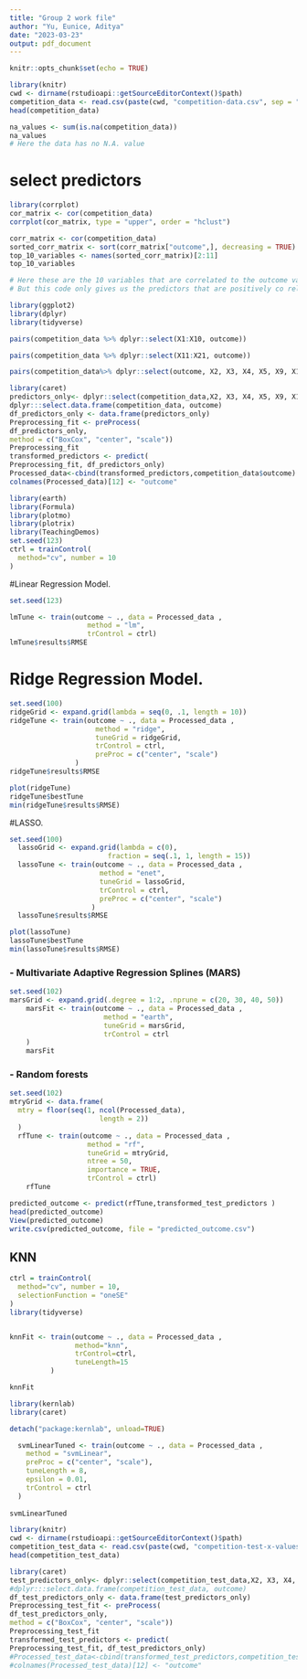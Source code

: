 ---
title: "Group 2 work file"
author: "Yu, Eunice, Aditya"
date: "2023-03-23"
output: pdf_document
---

```{r setup, include=FALSE}
knitr::opts_chunk$set(echo = TRUE)
```

```{r import data, echo=FALSE, warning=FALSE}
library(knitr)
cwd <- dirname(rstudioapi::getSourceEditorContext()$path)
competition_data <- read.csv(paste(cwd, "competition-data.csv", sep = "/"))
head(competition_data)
```

```{r na value}
na_values <- sum(is.na(competition_data))
na_values
# Here the data has no N.A. value
```
# select predictors
```{r}
library(corrplot)
cor_matrix <- cor(competition_data)
corrplot(cor_matrix, type = "upper", order = "hclust")
```
```{r cor plot}
corr_matrix <- cor(competition_data)
sorted_corr_matrix <- sort(corr_matrix["outcome",], decreasing = TRUE)
top_10_variables <- names(sorted_corr_matrix)[2:11]
top_10_variables

# Here these are the 10 variables that are correlated to the outcome variable
# But this code only gives us the predictors that are positively co related, thus we decided not to go ahead with these predictors.
```
```{r library}
library(ggplot2)
library(dplyr)
library(tidyverse)

pairs(competition_data %>% dplyr::select(X1:X10, outcome))

pairs(competition_data %>% dplyr::select(X11:X21, outcome))

pairs(competition_data%>% dplyr::select(outcome, X2, X3, X4, X5, X9, X11, X15, X18, X19, X20, X21))
```

```{r,echo=FALSE,warning=FALSE,message=FALSE}
library(caret)
predictors_only<- dplyr::select(competition_data,X2, X3, X4, X5, X9, X11, X15, X18, X19, X20, X21)
dplyr:::select.data.frame(competition_data, outcome)
df_predictors_only <- data.frame(predictors_only)
Preprocessing_fit <- preProcess(
df_predictors_only,
method = c("BoxCox", "center", "scale"))
Preprocessing_fit
transformed_predictors <- predict(
Preprocessing_fit, df_predictors_only)
Processed_data<-cbind(transformed_predictors,competition_data$outcome)
colnames(Processed_data)[12] <- "outcome"
```

```{r,echo=FALSE,warning=FALSE,message=FALSE}
library(earth)
library(Formula)
library(plotmo)
library(plotrix)
library(TeachingDemos)
set.seed(123)
ctrl = trainControl(
  method="cv", number = 10
)
```

#Linear Regression Model.
```{r}
set.seed(123)

lmTune <- train(outcome ~ ., data = Processed_data ,
                   method = "lm",
                   trControl = ctrl)
lmTune$results$RMSE
```

# Ridge Regression Model.
```{r}
set.seed(100)
ridgeGrid <- expand.grid(lambda = seq(0, .1, length = 10))
ridgeTune <- train(outcome ~ ., data = Processed_data ,
                     method = "ridge",
                     tuneGrid = ridgeGrid,
                     trControl = ctrl,
                     preProc = c("center", "scale")
                )
ridgeTune$results$RMSE
```

```{r}
plot(ridgeTune)
ridgeTune$bestTune
min(ridgeTune$results$RMSE)
```

#LASSO.
```{r}
set.seed(100)
  lassoGrid <- expand.grid(lambda = c(0), 
                        fraction = seq(.1, 1, length = 15))
  lassoTune <- train(outcome ~ ., data = Processed_data ,
                      method = "enet",
                      tuneGrid = lassoGrid,
                      trControl = ctrl,
                      preProc = c("center", "scale")
                    )
  lassoTune$results$RMSE
```

```{r}
plot(lassoTune)
lassoTune$bestTune
min(lassoTune$results$RMSE)
```
### - Multivariate Adaptive Regression Splines (MARS)  
```{r,echo=FALSE,warning=FALSE,message=FALSE}
set.seed(102)
marsGrid <- expand.grid(.degree = 1:2, .nprune = c(20, 30, 40, 50))
    marsFit <- train(outcome ~ ., data = Processed_data ,
                       method = "earth",
                       tuneGrid = marsGrid,
                       trControl = ctrl
    )
    marsFit
```  
### - Random forests
```{r,echo=FALSE,warning=FALSE,message=FALSE}
set.seed(102)
mtryGrid <- data.frame(
  mtry = floor(seq(1, ncol(Processed_data), 
                      length = 2))
  )
  rfTune <- train(outcome ~ ., data = Processed_data ,
                   method = "rf",
                   tuneGrid = mtryGrid,
                   ntree = 50,
                   importance = TRUE,
                   trControl = ctrl)
    rfTune
```
```{r}
predicted_outcome <- predict(rfTune,transformed_test_predictors )
head(predicted_outcome)
View(predicted_outcome)
write.csv(predicted_outcome, file = "predicted_outcome.csv")
```


## KNN
```{r non-linear - K-nearest neighnours, echo = FALSE, warning = FALSE, message = FALSE}

ctrl = trainControl(
  method="cv", number = 10,
  selectionFunction = "oneSE" 
)
library(tidyverse)


knnFit <- train(outcome ~ ., data = Processed_data ,
                method="knn", 
                trControl=ctrl,
                tuneLength=15
          )

knnFit
```

```{r}
library(kernlab)
library(caret)

detach("package:kernlab", unload=TRUE)

  svmLinearTuned <- train(outcome ~ ., data = Processed_data ,
    method = "svmLinear",
    preProc = c("center", "scale"),
    tuneLength = 8,
    epsilon = 0.01,
    trControl = ctrl
  )
  
svmLinearTuned  
```

```{r}
library(knitr)
cwd <- dirname(rstudioapi::getSourceEditorContext()$path)
competition_test_data <- read.csv(paste(cwd, "competition-test-x-values.csv", sep = "/"))
head(competition_test_data)
```
```{r,echo=FALSE,warning=FALSE,message=FALSE}
library(caret)
test_predictors_only<- dplyr::select(competition_test_data,X2, X3, X4, X5, X9, X11, X15, X18, X19, X20, X21)
#dplyr:::select.data.frame(competition_test_data, outcome)
df_test_predictors_only <- data.frame(test_predictors_only)
Preprocessing_test_fit <- preProcess(
df_test_predictors_only,
method = c("BoxCox", "center", "scale"))
Preprocessing_test_fit
transformed_test_predictors <- predict(
Preprocessing_test_fit, df_test_predictors_only)
#Processed_test_data<-cbind(transformed_test_predictors,competition_test_data$outcome)
#colnames(Processed_test_data)[12] <- "outcome"
```

